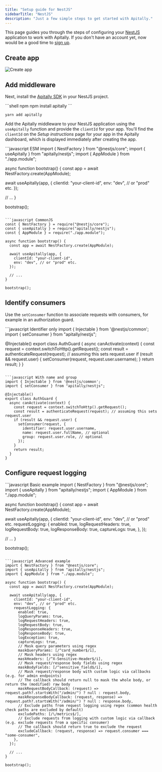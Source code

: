 ```yaml
---
title: "Setup guide for NestJS"
sidebarTitle: "NestJS"
description: "Just a few simple steps to get started with Apitally."
---
```



This page guides you through the steps of configuring your [NestJS](https://nestjs.com) application to work with Apitally. If you don't have an account yet, now would be a good time to [sign up](https://app.apitally.io/?signup).

<SetupGuideStartSnippet framework="NestJS" />

## Create app

<CreateAppSnippet1 framework="NestJS" />

<img src="https://assets.apitally.io/docs/2025-07-08/create-app.webp" alt="Create app" className="rounded-xl" />

<CreateAppSnippet2 />

## Add middleware

Next, install the [Apitally SDK](https://www.npmjs.com/package/apitally) in your NestJS project.

<CodeGroup>
```shell npm
npm install apitally
```

```shell yarn
yarn add apitally
```
</CodeGroup>

Add the Apitally middleware to your NestJS application using the `useApitally` function and provide the `clientId` for your app.
You'll find the `clientId` on the _Setup instructions_ page for your app in the Apitally dashboard, which is displayed immediately after creating the app.

<CodeGroup>
```javascript ESM
import { NestFactory } from "@nestjs/core";
import { useApitally } from "apitally/nestjs";
import { AppModule } from "./app.module";

async function bootstrap() {
  const app = await NestFactory.create(AppModule);

  await useApitally(app, {
    clientId: "your-client-id",
    env: "dev", // or "prod" etc.
  });

  // ...
}

bootstrap();
```

```javascript CommonJS
const { NestFactory } = require("@nestjs/core");
const { useApitally } = require("apitally/nestjs");
const { AppModule } = require("./app.module");

async function bootstrap() {
  const app = await NestFactory.create(AppModule);

  await useApitally(app, {
    clientId: "your-client-id",
    env: "dev", // or "prod" etc.
  });

  // ...
}

bootstrap();
```
</CodeGroup>

<div className="mt-4">
  <Snippet file="middleware-first-note.mdx" />
</div>

<Snippet file="add-middleware-check.mdx" />

## Identify consumers

<Snippet file="identify-consumers.mdx" />

Use the `setConsumer` function to associate requests with consumers, for example in an authorization guard.

<CodeGroup>
```javascript Identifier only
import { Injectable } from '@nestjs/common';
import { setConsumer } from "apitally/nestjs";

@Injectable()
export class AuthGuard {
  async canActivate(context) {
    const request = context.switchToHttp().getRequest();
    const result = authenticateRequest(request); // assuming this sets request.user
    if (result && request.user) {
      setConsumer(request, request.user.username);
    }
    return result;
  }
}
```

```javascript With name and group
import { Injectable } from '@nestjs/common';
import { setConsumer } from "apitally/nestjs";

@Injectable()
export class AuthGuard {
  async canActivate(context) {
    const request = context.switchToHttp().getRequest();
    const result = authenticateRequest(request); // assuming this sets request.user
    if (result && request.user) {
      setConsumer(request, {
        identifier: request.user.username,
        name: request.user.fullName, // optional
        group: request.user.role, // optional
      });
    }
    return result;
  }
}
```
</CodeGroup>

<Snippet file="identify-consumers-check.mdx" />

## Configure request logging

<RequestLoggingConfigSnippet language="javascript" />

<CodeGroup>
```javascript Basic example
import { NestFactory } from "@nestjs/core";
import { useApitally } from "apitally/nestjs";
import { AppModule } from "./app.module";

async function bootstrap() {
  const app = await NestFactory.create(AppModule);

  await useApitally(app, {
    clientId: "your-client-id",
    env: "dev", // or "prod" etc.
    requestLogging: {
      enabled: true,
      logRequestHeaders: true,
      logRequestBody: true,
      logResponseBody: true,
      captureLogs: true,
    },
  });

  // ...
}

bootstrap();
```

```javascript Advanced example
import { NestFactory } from "@nestjs/core";
import { useApitally } from "apitally/nestjs";
import { AppModule } from "./app.module";

async function bootstrap() {
  const app = await NestFactory.create(AppModule);

  await useApitally(app, {
    clientId: "your-client-id",
    env: "dev", // or "prod" etc.
    requestLogging: {
      enabled: true,
      logQueryParams: true,
      logRequestHeaders: true,
      logRequestBody: true,
      logResponseHeaders: true,
      logResponseBody: true,
      logException: true,
      captureLogs: true,
      // Mask query parameters using regex
      maskQueryParams: [/^card_number$/i],
      // Mask headers using regex
      maskHeaders: [/^X-Sensitive-Header$/i],
      // Mask request/response body fields using regex
      maskBodyFields: [/^sensitive_field$/i],
      // Mask request/response body with custom logic via callbacks (e.g. for admin endpoints)
      // The callback should return null to mask the whole body, or return the (modified) raw body
      maskRequestBodyCallback: (request) => request.path?.startsWith("/admin/") ? null : request.body,
      maskResponseBodyCallback: (request, response) => request.path?.startsWith("/admin/") ? null : response.body,
      // Exclude paths from request logging using regex (common health check paths are excluded by default)
      excludePaths: [/\/metrics$/],
      // Exclude requests from logging with custom logic via callback (e.g. exclude requests from a specific consumer)
      // The callback should return true to exclude the request
      excludeCallback: (request, response) => request.consumer === "some-consumer",
    },
  });

  // ...
}

bootstrap();
```
</CodeGroup>

<Snippet file="configure-request-logging-check.mdx" />
